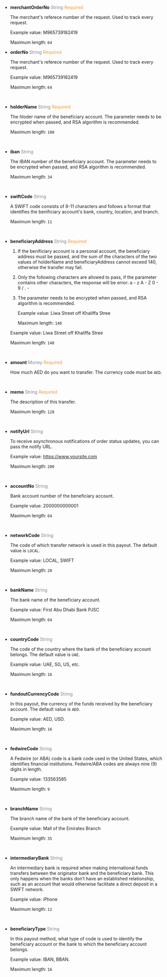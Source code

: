 - **merchantOrderNo** <font color = ' #7d8793'>String</font> <font color = '#f19938'>Required</font>

  The merchant's referece number of the request. Used to track every request.

  Example value: M965739182419

  Maximum length: `64`
  <br />
  
- **orderNo** <font color = ' #7d8793'>String</font> <font color = '#f19938'>Required</font>

	The merchant's referece number of the request. Used to track every request.

	Example value: M965739182419

	Maximum length: `64`

	<br />

- **holderName** <font color = ' #7d8793'>String</font> <font color = '#f19938'>Required</font>

	The hloder name of the beneficiary account. The parameter needs to be encrypted when passed, and RSA algorithm is recommended.

	Maximum length: `100`

	<br />

- **iban** <font color = ' #7d8793'>String</font>

	The IBAN number of the beneficiary account. The parameter needs to be encrypted when passed, and RSA algorithm is recommended.

	Maximum length: `34`

	<br />

- **swiftCode** <font color = ' #7d8793'>String</font>

	A SWIFT code consists of 8-11 characters and follows a format that identifies the benificiary account's bank, country, location, and branch.

	Maximum length: `11`

	<br />

- **beneficiaryAddress** <font color = ' #7d8793'>String</font> <font color = '#f19938'>Required</font>

  1. If the benificiary account is a personal account, the beneficiary address must be passed, and the sum of the characters of the two values of holderName and beneficiaryAddress cannot exceed 140, otherwise the transfer may fail.

  2. Only the following characters are allowed to pass, if the parameter contains other characters, the response will be error: a - z A - Z 0 - 9 / . -

  3. The parameter needs to be encrypted when passed, and RSA algorithm is recommended.

     Example value: Liwa Street off Khaliffa Stree

     Maximum length: `140`

  Example value: Liwa Street off Khaliffa Stree

  Maximum length: `140`

  <br/>

- **amount** <font color = ' #7d8793'>Money</font> <font color = '#f19938'>Required</font>

	How much AED do you want to transfer. The currency code must be `AED`.

	<br />

- **memo** <font color = ' #7d8793'>String</font> <font color = '#f19938'>Required</font>

	The description of this transfer.

	Maximum length: `128`

	<br />

- **notifyUrl** <font color = ' #7d8793'>String</font>

	To receive asynchronous notifications of order status updates, you can pass the notify URL.

	Example value: https://www.yoursite.com

	Maximum length: `200`

	<br />

- **accountNo** <font color = ' #7d8793'>String</font>

	Bank account number of the beneficiary account.

	Example value: 2000000000001

	Maximum length: `64`

	<br />

- **networkCode** <font color = ' #7d8793'>String</font>

	The code of which transfer network is used in this payout. The default value is `LOCAL`.

	Example value: LOCAL, SWIFT

	Maximum length: `20`

	<br />

- **bankName** <font color = ' #7d8793'>String</font>

	The bank name of the beneficiary account.

	Example value: First Abu Dhabi Bank PJSC

	Maximum length: `64`

	<br />

- **countryCode** <font color = ' #7d8793'>String</font>

	The code of the country where the bank of the beneficiary account belongs. The default value is `UAE`.

	Example value: UAE, SG, US, etc.

	Maximum length: `16`

	<br />

- **fundoutCurrencyCode** <font color = ' #7d8793'>String</font>

	In this payout, the currency of the funds received by the beneficiary account. The default value is `AED`.

	Example value: AED, USD.

	Maximum length: `16`

	<br />

- **fedwireCode** <font color = ' #7d8793'>String</font>

	A Fedwire (or ABA) code is a bank code used in the United States, which identifies financial institutions. Fedwire/ABA codes are always nine (9) digits in length.

	Example value: 133563585

	Maximum length: `9`

	<br />

- **branchName** <font color = ' #7d8793'>String</font>

	The branch name of the bank of the beneficiary account.

	Example value: Mall of the Emirates Branch

	Maximum length: `35`

	<br />

- **intermediaryBank** <font color = ' #7d8793'>String</font>

	An intermediary bank is required when making international funds transfers between the originator bank and the beneficiary bank. This only happens when the banks don’t have an established relationship, such as an account that would otherwise facilitate a direct deposit in a SWIFT network.

	Example value: iPhone

	Maximum length: `12`

	<br />

- **beneficiaryType** <font color = ' #7d8793'>String</font>

	In this payout method, what type of code is used to identify the beneficiary account or the bank to which the beneficiary account belongs.

	Example value: IBAN, BBAN.

	Maximum length: `16`

	<br />
